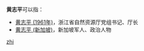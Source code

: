 '''黄志平'''可以指：
* [[黄志平_(1961年)|黄志平 (1961年)]]，浙江省自然资源厅党组书记、厅长
* [[黄志平_(新加坡)|黄志平 (新加坡)]]，新加坡军人、政治人物

{{disambig}}

[[Category:三字黄姓人名消歧义|zhi]]